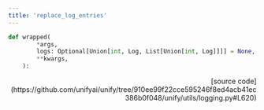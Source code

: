 ```yaml
---
title: 'replace_log_entries'
---
```


```python
def wrapped(
        *args,
        logs: Optional[Union[int, Log, List[Union[int, Log]]]] = None,
        **kwargs,
    ):
```

<p align="right">[source code](https://github.com/unifyai/unify/tree/910ee99f22cce595246f8ed4acb41ec386b0f048/unify/utils/logging.py#L620)</p>

